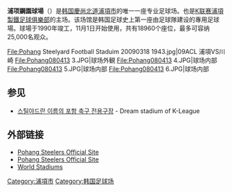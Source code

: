 {{Infobox Stadium
| name                = 포항 스틸야드<br />钢园球场
| image               = [[image:Pohang080413_1.jpg|300px]]
| location            = 韩国[[庆尚北道|庆尚北道]][[浦项市|浦项市]][[南区_(浦項市)|南区]]製鉄洞1-6
| opened              = 1990年11月1日
| owner               = [[浦項製鐵足球俱樂部|浦項製鐵足球俱樂部]]
| operator            = [[浦項製鐵足球俱樂部|浦項製鐵足球俱樂部]]
| surface             = 草地
| scoreboard          = 
| capacity            = 25,000
| tenants             = [[浦項製鐵足球俱樂部|浦項製鐵足球俱樂部]]
}}

'''浦项鋼園球場'''（{{lang-ko|포항 스틸야드}}）是[[大韓民国|韩国]][[慶尚北道|慶尚北道]][[浦項市|浦項市]]的唯一一座专业足球场。也是[[K联赛|K联赛]][[浦項製鐵足球俱樂部|浦項製鐵足球俱樂部]]的主场。该场馆是韩国足球史上第一座由足球隊建设的專用足球場。球場于1990年竣工，11月1日开始使用，共有18960个座位，最多可容纳25,000名观众。



<gallery>
File:Pohang Steelyard Football Staduim 20090318 1943.jpg|09ACL 浦項VS川崎
File:Pohang080413 3.JPG|球场外観
File:Pohang080413 4.JPG|球场内部
File:Pohang080413 5.JPG|球场内部
File:Pohang080413 6.JPG|球场内部
</gallery>

==参见==
*[http://new.kleaguei.com/fan/ground/view.aspx?u=10425 스틸야드란 이름의 포항 축구 전용구장 ]{{dead link|date=2018年1月 |bot=InternetArchiveBot |fix-attempted=yes }} - Dream stadium of K-League {{ko icon}} 

==外部链接==
* [https://web.archive.org/web/20061231215924/http://www.steelers.co.kr/club/stadium.asp Pohang Steelers Official Site] {{ko icon}}
* [http://www.steelers.co.kr/eng/club/stadium.asp Pohang Steelers Official Site] {{Wayback|url=http://www.steelers.co.kr/eng/club/stadium.asp |date=20210117130351 }} {{en icon}}
* [https://web.archive.org/web/20090203113648/http://worldstadiums.com/stadium_pictures/asia/south_korea/kyongsangbuk_do/pohang_yard.shtml World Stadiums]

{{coord|35|59|52.01|N|129|23|3.27|E|type:landmark|display=title}}

[[Category:浦項市|Category:浦項市]]
[[Category:韩国足球场|Category:韩国足球场]]